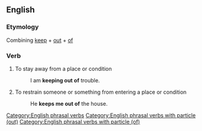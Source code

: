 ==English==

===Etymology===
Combining [[keep]] + [[out]] + [[of]]

===Verb===
{{head|en|verb|head=[[keep]] [[out]] [[of]]}}

# To stay away from a place or condition
#: I am '''keeping out of''' trouble.
# To restrain someone or something from entering a place or condition
#: He '''keeps me out of''' the house.

[[Category:English phrasal verbs]]
[[Category:English phrasal verbs with particle (out)]]
[[Category:English phrasal verbs with particle (of)]]